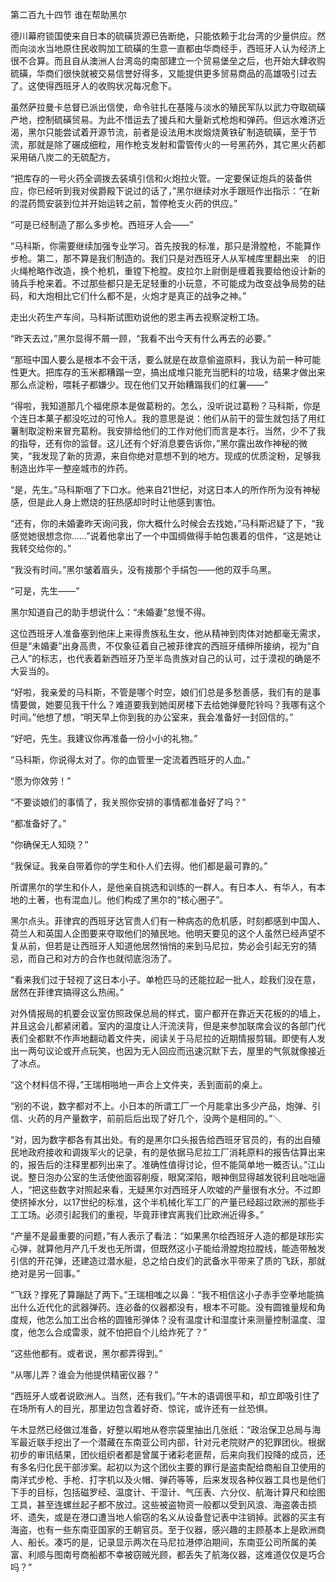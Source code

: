 

第二百九十四节 谁在帮助黑尔

德川幕府锁国使来自日本的硫磺货源已告断绝，只能依赖于北台湾的少量供应。然而向淡水当地原住民收购加工硫磺的生意一直都由华商经手，西班牙人认为经济上很不合算。而且自从澳洲人台湾岛的南部建立一个贸易堡垒之后，也开始大肆收购硫磺，华商们很快就被交易信誉好得多，又能提供更多贸易商品的高雄吸引过去了。这使得西班牙人的收购状况每况愈下。

虽然萨拉曼卡总督已派出信使，命令驻扎在基隆与淡水的殖民军队以武力夺取硫磺产地，控制硫磺贸易。为此不惜运去了援兵和大量新式枪炮和弹药。但远水难济近渴，黑尔只能尝试着开源节流，前者是设法用木炭煅烧黄铁矿制造硫磺，至于节流，那就是除了碾成细粒，用作枪支发射和雷管传火的一号黑药外，其它黑火药都采用硝八炭二的无硫配方。

“把库存的一号火药全调拨去装填引信和火炮拉火管。一定要保证炮兵的装备供应，你已经听到我对侯爵殿下说过的话了，”黑尔继续对水手跟班作出指示：“在新的混药筒安装到位并开始运转之前，暂停枪支火药的供应。”

“可是已经制造了那么多步枪。西班牙人会――”

“马科斯，你需要继续加强专业学习。首先按我的标准，那只是滑膛枪，不能算作步枪。第二，那不算是我们制造的。我们只是对西班牙人从军械库里翻出来　的旧火绳枪略作改造，换个枪机，重镗下枪膛。皮拉尔上尉倒是缠着我要给他设计新的骑兵手枪来着。不过那些都只是无足轻重的小玩意，不可能成为改变战争局势的砝码，和大炮相比它们什么都不是，火炮才是真正的战争之神。”

走出火药生产车间，马科斯试图劝说他的恩主再去视察淀粉工场。

“昨天去过，”黑尔显得不屑一顾，“我看不出今天有什么再去的必要。”

“那班中国人要么是根本不会干活，要么就是在故意偷盗原料，我认为前一种可能性更大。把库存的玉米都糟蹋一空，搞出成堆只能充当肥料的垃圾，结果才做出来那么点淀粉，喂耗子都嫌少。现在他们又开始糟蹋我们的红薯――”

“得啦，我知道那几个福佬原本是做葛粉的。怎么，没听说过葛粉？马科斯，你是个连日本菓子都没吃过的可怜人。我的意思是说：他们从前干的营生就包括了用红薯制取淀粉来冒充葛粉。我安排给他们的工作对他们而言是本行。当然，少不了我的指导，还有你的监督。这儿还有个好消息要告诉你，”黑尔露出故作神秘的微笑，“我发现了新的货源，来自你绝对意想不到的地方。现成的优质淀粉，足够我制造出炸平一整座城市的炸药。

“是，先生。”马科斯咽了下口水。他来自21世纪，对这日本人的所作所为没有神秘感，但是此人身上燃烧的狂热感却时时让他感到害怕。

“还有，你的未婚妻昨天询问我，你大概什么时候会去找她，”马科斯迟疑了下，“我感觉她很想念你……”说着他拿出了一个中国绸做得手帕包裹着的信件，“这是她让我转交给你的。”

“我没有时间。”黑尔皱着眉头，没有接那个手绢包――他的双手乌黑。

“可是，先生――”

黑尔知道自己的助手想说什么：“未婚妻”怠慢不得。

这位西班牙人准备塞到他床上来得贵族私生女，他从精神到肉体对她都毫无需求，但是“未婚妻”出身高贵，不仅象征着自己被菲律宾的西班牙缙绅所接纳，视为“自己人”的标志，也代表着新西班牙乃至半岛贵族对自己的认可，过于漠视的确是不大妥当的。

“好啦，我亲爱的马科斯，不管是哪个时空，娘们们总是多愁善感，我们有的是事情要做，她要见我干什么？难道要我到她闺房楼下去给她弹曼陀铃吗？我哪有这个时间。”他想了想，“明天早上你到我的办公室来，我会准备好一封回信的。”

“好吧，先生。我建议你再准备一份小小的礼物。”

“马科斯，你说得太对了。你的血管里一定流着西班牙的人血。”

“愿为你效劳！”

“不要谈娘们的事情了，我关照你安排的事情都准备好了吗？”

“都准备好了。”

“你确保无人知晓？”

“我保证。我亲自带着你的学生和仆人们去得。他们都是最可靠的。”

所谓黑尔的学生和仆人，是他亲自挑选和训练的一群人。有日本人、有华人，有本地的土著，也有混血儿。他们构成了黑尔的“核心圈子”。

黑尔点头。菲律宾的西班牙达官贵人们有一种病态的危机感，时刻都感到中国人、荷兰人和英国人企图要来夺取他们的殖民地。他明天要见的这个人虽然已经声望不复从前，但若是让西班牙人知道他居然悄悄的来到马尼拉，势必会引起无穷的猜忌，而自己和对方的合作也就彻底泡汤了。

“看来我们过于轻视了这日本小子。单枪匹马的还能拉起一批人，趁我们没在意，居然在菲律宾搞得这么热闹。”

对外情报局的机要会议室仿照政保总局的样式，窗户都开在靠近天花板的的墙上，并且这会儿都紧闭着。室内的温度让人汗流浃背，但是来参加联席会议的各部门代　表们全都默不作声地翻动着文件夹，阅读关于马尼拉的近期情报剪辑。即使有人发出一两句议论或开点玩笑，也因为无人回应而迅速沉默下去，屋里的气氛就像接近了冰点。

“这个材料信不得，”王瑞相啪地一声合上文件夹，丢到面前的桌上。

“别的不说，数字都对不上。小日本的所谓工厂一个月能拿出多少产品，炮弹、引信、火药的月产量数字，前前后后出现了好几个，没两个是相同的。”＼

“对，因为数字都各有其出处。有的是黑尔口头报告给西班牙官员的，有的出自殖民地政府接收和调拨军火的记录，有的是依据马尼拉工厂消耗原料的报告估算出来的，报告后的注释里都列出来了。准确性值得讨论，但不能简单地一概否认。”江山说。整日泡办公室的生活使他面容削瘦，眼窝深陷，眼神倒显得越发锐利且咄咄逼人，“把这些数字对照起来看，无疑黑尔对西班牙人吹嘘的产量很有水分。不过即使挤掉水分，以17世纪的标准，这个半机械化军工厂的产量已经超过欧洲的那些手工工场。必须引起我们的重视，毕竟菲律宾离我们比欧洲近得多。”

“产量不是最重要的问题，”有人表示了看法：“如果黑尔给西班牙人造的都是球形实心弹，就算他月产几千发也无所谓，但既然这小子能给滑膛炮拉膛线，能造带触发引信的开花弹，还建造过潜水艇，总之给白皮们的武备水平带来了质的飞跃，那就绝对是另一回事。”

“飞跃？撑死了算蹦跶了两下。”王瑞相嗤之以鼻：“我不相信这小子赤手空拳地能搞出什么近代化的武器弹药。连必备的仪器都没有，根本不可能。没有圆锥量规和角度规，他怎么加工出合格的圆锥形弹体？没有温度计和湿度计来测量控制温度、湿度，他怎么合成雷汞，就不怕把自个儿给炸死了？”

“这些他都有。或者说，黑尔都弄得到。”

“从哪儿弄？谁会为他提供精密仪器？”

“西班牙人或者说欧洲人。当然，还有我们。”午木的语调很平和，却立即吸引住了在场所有人的目光，那里边包含着好奇、惊诧，或许还有一丝恐惧。

午木显然已经做过准备，好整以暇地从卷宗袋里抽出几张纸：“政治保卫总局与海军最近联手挖出了一个潜藏在东南亚公司内部，针对元老院财产的犯罪团伙。根据初步的审讯结果，团伙组织者都是曾属于诸彩老匪帮，后来向我们投降的成员，还有多名归化民干部涉案。起初以为这个团伙主要的罪行是盗卖配给商船自卫使用的南洋式步枪、手枪、打字机以及火帽、弹药等等，后来发现各种仪器工具也是他们下手的目标，包括磁罗经、温度计、干湿计、气压表、六分仪、航海计算尺和绘图工具，甚至连螺丝起子都不放过。这些被盗物资一般都以受到风浪、海盗袭击损坏、遗失，或是在港口遭当地人偷窃的名义从设备登记表中注销掉。武器的买主有海盗，也有一些东南亚国家的王朝官员。至于仪器，感兴趣的主顾基本上是欧洲商人、船长。凑巧的是，记录显示两次在马尼拉港停泊期间，东南亚公司所属的美富、利顺与图南号商船都不幸被窃贼光顾，都丢失了航海仪器，这难道仅仅是巧合吗？”

